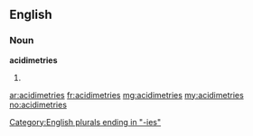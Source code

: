 ==English==

===Noun===
'''acidimetries'''

# {{plural of|acidimetry}}

[[Category:English plurals ending in "-ies"]]

[[ar:acidimetries]]
[[fr:acidimetries]]
[[mg:acidimetries]]
[[my:acidimetries]]
[[no:acidimetries]]